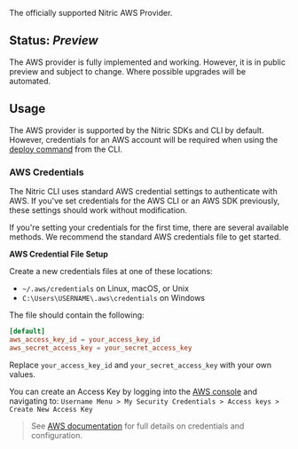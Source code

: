 The officially supported Nitric AWS Provider.

## Status: *Preview*

The AWS provider is fully implemented and working. However, it is in public preview and subject to change. Where possible upgrades will be automated.

## Usage

The AWS provider is supported by the Nitric SDKs and CLI by default. However, credentials for an AWS account will be required when using the [deploy command](/docs/reference/) from the CLI.

### AWS Credentials

The Nitric CLI uses standard AWS credential settings to authenticate with AWS. If you've set credentials for the AWS CLI or an AWS SDK previously, these settings should work without modification.

If you're setting your credentials for the first time, there are several available methods. We recommend the standard AWS credentials file to get started.

**AWS Credential File Setup**

Create a new credentials files at one of these locations:
  - `~/.aws/credentials` on Linux, macOS, or Unix
  - `C:\Users\USERNAME\.aws\credentials` on Windows

The file should contain the following:

```toml
[default]
aws_access_key_id = your_access_key_id
aws_secret_access_key = your_secret_access_key
```

Replace `your_access_key_id` and `your_secret_access_key` with your own values.

You can create an Access Key by logging into the <a href="https://aws.amazon.com/console/" target="_blank">AWS console</a> and navigating to:
  `Username Menu > My Security Credentials > Access keys > Create New Access Key`

> See [AWS documentation](https://docs.aws.amazon.com/sdk-for-java/v1/developer-guide/setup-credentials.html) for full details on credentials and configuration.